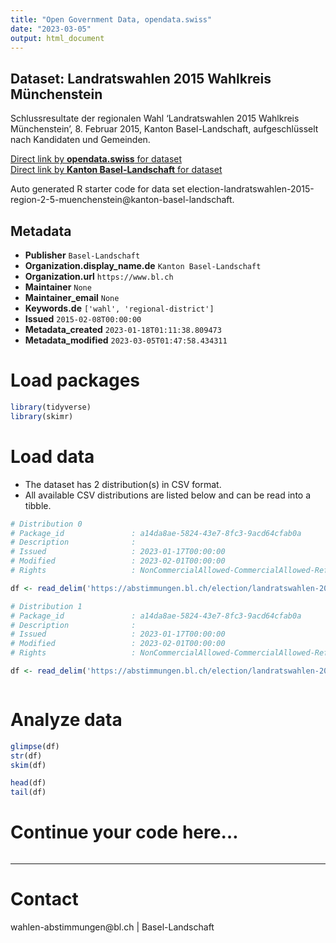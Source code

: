 ```yaml
---
title: "Open Government Data, opendata.swiss"
date: "2023-03-05"
output: html_document
---
```


## Dataset: Landratswahlen 2015 Wahlkreis Münchenstein

Schlussresultate der regionalen Wahl 'Landratswahlen 2015 Wahlkreis Münchenstein', 8. Februar 2015, Kanton Basel-Landschaft, aufgeschlüsselt nach Kandidaten und Gemeinden.

[Direct link by **opendata.swiss** for dataset](https://opendata.swiss/de/dataset/landratswahlen-2015-wahlkreis-munchenstein)<br>
[Direct link by **Kanton Basel-Landschaft** for dataset](https://abstimmungen.bl.ch/election/landratswahlen-2015-region-2-5-muenchenstein/data)

Auto generated R starter code for data set election-landratswahlen-2015-region-2-5-muenchenstein@kanton-basel-landschaft.

## Metadata

- **Publisher** `Basel-Landschaft`
- **Organization.display_name.de** `Kanton Basel-Landschaft`
- **Organization.url** `https://www.bl.ch`
- **Maintainer** `None`
- **Maintainer_email** `None`
- **Keywords.de** `['wahl', 'regional-district']`
- **Issued** `2015-02-08T00:00:00`
- **Metadata_created** `2023-01-18T01:11:38.809473`
- **Metadata_modified** `2023-03-05T01:47:58.434311`


# Load packages

```r

library(tidyverse)
library(skimr)

```

# Load data

-   The dataset has 2 distribution(s) in CSV format.
-   All available CSV distributions are listed below and can be read into a tibble.

```r

# Distribution 0
# Package_id               : a14da8ae-5824-43e7-8fc3-9acd64cfab0a
# Description              : 
# Issued                   : 2023-01-17T00:00:00
# Modified                 : 2023-02-01T00:00:00
# Rights                   : NonCommercialAllowed-CommercialAllowed-ReferenceRequired

df <- read_delim('https://abstimmungen.bl.ch/election/landratswahlen-2015-region-2-5-muenchenstein/data-csv')

# Distribution 1
# Package_id               : a14da8ae-5824-43e7-8fc3-9acd64cfab0a
# Description              : 
# Issued                   : 2023-01-17T00:00:00
# Modified                 : 2023-02-01T00:00:00
# Rights                   : NonCommercialAllowed-CommercialAllowed-ReferenceRequired

df <- read_delim('https://abstimmungen.bl.ch/election/landratswahlen-2015-region-2-5-muenchenstein/data-parties-csv')



```

# Analyze data

```r

glimpse(df)
str(df)
skim(df)

head(df)
tail(df)

```

# Continue your code here...

```r

```

------------------------------------------------------------------------

# Contact

wahlen-abstimmungen@bl.ch | Basel-Landschaft
